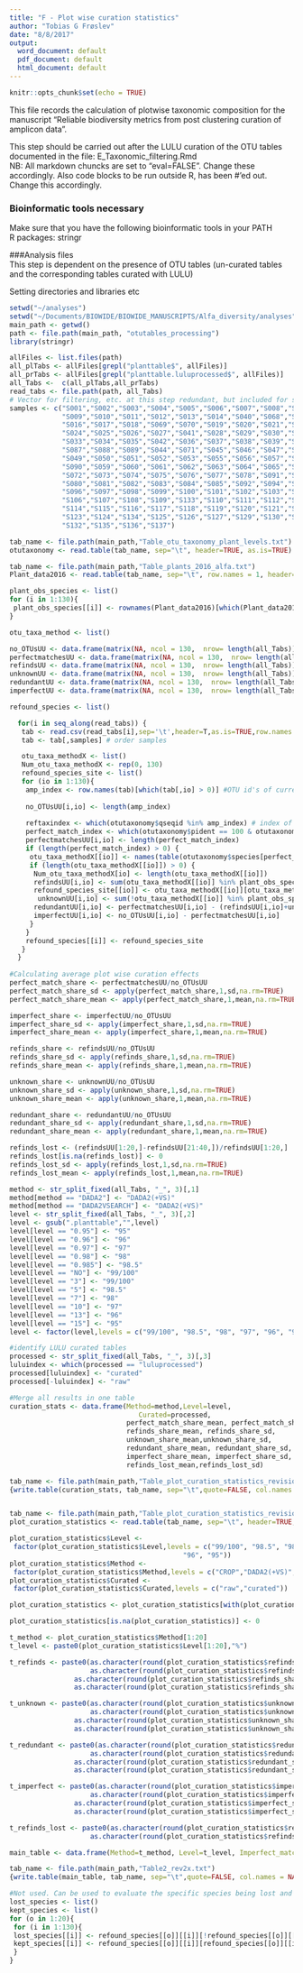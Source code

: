 ```yaml
---
title: "F - Plot wise curation statistics"
author: "Tobias G Frøslev"
date: "8/8/2017"
output:
  word_document: default
  pdf_document: default
  html_document: default
---
```


```r
knitr::opts_chunk$set(echo = TRUE)
```

This file records the calculation of plotwise taxonomic composition for the manuscript "Reliable biodiversity metrics from post clustering curation of amplicon data".  

This step should be carried out after the LULU curation of the OTU tables documented in the file: E_Taxonomic_filtering.Rmd    
NB: All markdown chuncks are set to "eval=FALSE". Change these accordingly. Also code blocks to be run outside R, has been #'ed out. Change this accordingly.

### Bioinformatic tools necessary
Make sure that you have the following bioinformatic tools in your PATH  
R packages: stringr  
  
###Analysis files  
This step is dependent on the presence of OTU tables (un-curated tables and the corresponding tables curated with LULU)  

Setting directories and libraries etc
```r
setwd("~/analyses")
setwd("~/Documents/BIOWIDE/BIOWIDE_MANUSCRIPTS/Alfa_diversity/analyses")
main_path <- getwd()
path <- file.path(main_path, "otutables_processing")
library(stringr)
```


```r
allFiles <- list.files(path)
all_plTabs <- allFiles[grepl("planttable$", allFiles)]
all_prTabs <- allFiles[grepl("planttable.luluprocessed$", allFiles)]
all_Tabs <-  c(all_plTabs,all_prTabs)
read_tabs <- file.path(path, all_Tabs)
# Vector for filtering, etc. at this step redundant, but included for safety
samples <- c("S001","S002","S003","S004","S005","S006","S007","S008","S067",
             "S009","S010","S011","S012","S013","S014","S040","S068","S015",
             "S016","S017","S018","S069","S070","S019","S020","S021","S022",
             "S024","S025","S026","S027","S041","S028","S029","S030","S032",
             "S033","S034","S035","S042","S036","S037","S038","S039","S086",
             "S087","S088","S089","S044","S071","S045","S046","S047","S048",
             "S049","S050","S051","S052","S053","S055","S056","S057","S058",
             "S090","S059","S060","S061","S062","S063","S064","S065","S066",
             "S072","S073","S074","S075","S076","S077","S078","S091","S079",
             "S080","S081","S082","S083","S084","S085","S092","S094","S095",
             "S096","S097","S098","S099","S100","S101","S102","S103","S104",
             "S106","S107","S108","S109","S133","S110","S111","S112","S113",
             "S114","S115","S116","S117","S118","S119","S120","S121","S122",
             "S123","S124","S134","S125","S126","S127","S129","S130","S131",
             "S132","S135","S136","S137")  

tab_name <- file.path(main_path,"Table_otu_taxonomy_plant_levels.txt")
otutaxonomy <- read.table(tab_name, sep="\t", header=TRUE, as.is=TRUE)

tab_name <- file.path(main_path,"Table_plants_2016_alfa.txt") 
Plant_data2016 <- read.table(tab_name, sep="\t", row.names = 1, header=TRUE, as.is=TRUE)

plant_obs_species <- list()
for (i in 1:130){
 plant_obs_species[[i]] <- rownames(Plant_data2016)[which(Plant_data2016[,i] == 1)]
}

otu_taxa_method <- list()

no_OTUsUU <- data.frame(matrix(NA, ncol = 130,  nrow= length(all_Tabs)))
perfectmatchesUU <- data.frame(matrix(NA, ncol = 130,  nrow= length(all_Tabs)))
refindsUU <- data.frame(matrix(NA, ncol = 130,  nrow= length(all_Tabs)))
unknownUU <- data.frame(matrix(NA, ncol = 130,  nrow= length(all_Tabs)))
redundantUU <- data.frame(matrix(NA, ncol = 130,  nrow= length(all_Tabs)))
imperfectUU <- data.frame(matrix(NA, ncol = 130,  nrow= length(all_Tabs)))

refound_species <- list()

  for(i in seq_along(read_tabs)) {
   tab <- read.csv(read_tabs[i],sep='\t',header=T,as.is=TRUE,row.names = 1) #read table
   tab <- tab[,samples] # order samples

   otu_taxa_methodX <- list()
   Num_otu_taxa_methodX <- rep(0, 130)
   refound_species_site <- list()
   for (io in 1:130){
    amp_index <- row.names(tab)[which(tab[,io] > 0)] #OTU id's of current table
    
    no_OTUsUU[i,io] <- length(amp_index)
    
    reftaxindex <- which(otutaxonomy$qseqid %in% amp_index) # index of which OTUs are present in the current table
    perfect_match_index <- which(otutaxonomy$pident == 100 & otutaxonomy$qseqid %in% amp_index) # index of which OTUs are present in the current
    perfectmatchesUU[i,io] <- length(perfect_match_index)
    if (length(perfect_match_index) > 0) {
     otu_taxa_methodX[[io]] <- names(table(otutaxonomy$species[perfect_match_index])) #Which species names have been identified in the current table
     if (length(otu_taxa_methodX[[io]]) > 0) {
      Num_otu_taxa_methodX[io] <- length(otu_taxa_methodX[[io]])
      refindsUU[i,io] <- sum(otu_taxa_methodX[[io]] %in% plant_obs_species[[io]])
      refound_species_site[[io]] <- otu_taxa_methodX[[io]][otu_taxa_methodX[[io]] %in% plant_obs_species[[io]]]
       unknownUU[i,io] <- sum(!otu_taxa_methodX[[io]] %in% plant_obs_species[[io]])
      redundantUU[i,io] <- perfectmatchesUU[i,io] - (refindsUU[i,io]+unknownUU[i,io])
      imperfectUU[i,io] <- no_OTUsUU[i,io] - perfectmatchesUU[i,io]
     }
    }
    refound_species[[i]] <- refound_species_site
   }
  }
  
#Calculating average plot wise curation effects
perfect_match_share <- perfectmatchesUU/no_OTUsUU
perfect_match_share_sd <- apply(perfect_match_share,1,sd,na.rm=TRUE)
perfect_match_share_mean <- apply(perfect_match_share,1,mean,na.rm=TRUE)

imperfect_share <- imperfectUU/no_OTUsUU
imperfect_share_sd <- apply(imperfect_share,1,sd,na.rm=TRUE)
imperfect_share_mean <- apply(imperfect_share,1,mean,na.rm=TRUE)

refinds_share <- refindsUU/no_OTUsUU
refinds_share_sd <- apply(refinds_share,1,sd,na.rm=TRUE)
refinds_share_mean <- apply(refinds_share,1,mean,na.rm=TRUE)

unknown_share <- unknownUU/no_OTUsUU
unknown_share_sd <- apply(unknown_share,1,sd,na.rm=TRUE)
unknown_share_mean <- apply(unknown_share,1,mean,na.rm=TRUE)

redundant_share <- redundantUU/no_OTUsUU
redundant_share_sd <- apply(redundant_share,1,sd,na.rm=TRUE)
redundant_share_mean <- apply(redundant_share,1,mean,na.rm=TRUE)

refinds_lost <- (refindsUU[1:20,]-refindsUU[21:40,])/refindsUU[1:20,]
refinds_lost[is.na(refinds_lost)] <- 0
refinds_lost_sd <- apply(refinds_lost,1,sd,na.rm=TRUE)
refinds_lost_mean <- apply(refinds_lost,1,mean,na.rm=TRUE)

method <- str_split_fixed(all_Tabs, "_", 3)[,1]
method[method == "DADA2"] <- "DADA2(+VS)"
method[method == "DADA2VSEARCH"] <- "DADA2(+VS)"
level <- str_split_fixed(all_Tabs, "_", 3)[,2]
level <- gsub(".planttable","",level)
level[level == "0.95"] <- "95"
level[level == "0.96"] <- "96"
level[level == "0.97"] <- "97"
level[level == "0.98"] <- "98"
level[level == "0.985"] <- "98.5"
level[level == "NO"] <- "99/100"
level[level == "3"] <- "99/100"
level[level == "5"] <- "98.5"
level[level == "7"] <- "98"
level[level == "10"] <- "97"
level[level == "13"] <- "96"
level[level == "15"] <- "95"
level <- factor(level,levels = c("99/100", "98.5", "98", "97", "96", "95"))

#identify LULU curated tables
processed <- str_split_fixed(all_Tabs, "_", 3)[,3]
luluindex <- which(processed == "luluprocessed")
processed[luluindex] <- "curated"
processed[-luluindex] <- "raw"

#Merge all results in one table
curation_stats <- data.frame(Method=method,Level=level,
                                Curated=processed,
                             perfect_match_share_mean, perfect_match_share_sd, 
                             refinds_share_mean, refinds_share_sd,
                             unknown_share_mean,unknown_share_sd,
                             redundant_share_mean, redundant_share_sd,
                             imperfect_share_mean, imperfect_share_sd,
                             refinds_lost_mean,refinds_lost_sd)

tab_name <- file.path(main_path,"Table_plot_curation_statistics_revision3.txt")
{write.table(curation_stats, tab_name, sep="\t",quote=FALSE, col.names = NA)}


tab_name <- file.path(main_path,"Table_plot_curation_statistics_revision3.txt")
plot_curation_statistics <- read.table(tab_name, sep="\t", header=TRUE, as.is=TRUE)

plot_curation_statistics$Level <- 
 factor(plot_curation_statistics$Level,levels = c("99/100", "98.5", "98", "97", 
                                           "96", "95"))
plot_curation_statistics$Method <- 
 factor(plot_curation_statistics$Method,levels = c("CROP","DADA2(+VS)","SWARM","VSEARCH"))
plot_curation_statistics$Curated <- 
 factor(plot_curation_statistics$Curated,levels = c("raw","curated"))

plot_curation_statistics <- plot_curation_statistics[with(plot_curation_statistics, order(Curated,Method,Level)),]

plot_curation_statistics[is.na(plot_curation_statistics)] <- 0

t_method <- plot_curation_statistics$Method[1:20]
t_level <- paste0(plot_curation_statistics$Level[1:20],"%")

t_refinds <- paste0(as.character(round(plot_curation_statistics$refinds_share_mean[1:20],2)), "±", 
                    as.character(round(plot_curation_statistics$refinds_share_sd[1:20],2)) , " / ",
                as.character(round(plot_curation_statistics$refinds_share_mean[21:40],2)), "±",
                as.character(round(plot_curation_statistics$refinds_share_sd[21:40],2)))

t_unknown <- paste0(as.character(round(plot_curation_statistics$unknown_share_mean[1:20],2)), "±", 
                    as.character(round(plot_curation_statistics$unknown_share_sd[1:20],2)) , " / ",
                as.character(round(plot_curation_statistics$unknown_share_mean[21:40],2)), "±",
                as.character(round(plot_curation_statistics$unknown_share_sd[21:40],2)))

t_redundant <- paste0(as.character(round(plot_curation_statistics$redundant_share_mean[1:20],2)), "±", 
                    as.character(round(plot_curation_statistics$redundant_share_sd[1:20],2)) , " / ",
                as.character(round(plot_curation_statistics$redundant_share_mean[21:40],2)), "±",
                as.character(round(plot_curation_statistics$redundant_share_sd[21:40],2)))

t_imperfect <- paste0(as.character(round(plot_curation_statistics$imperfect_share_mean[1:20],2)), "±", 
                    as.character(round(plot_curation_statistics$imperfect_share_sd[1:20],2)) , " / ",
                as.character(round(plot_curation_statistics$imperfect_share_mean[21:40],2)), "±",
                as.character(round(plot_curation_statistics$imperfect_share_sd[21:40],2)))

t_refinds_lost <- paste0(as.character(round(plot_curation_statistics$refinds_lost_mean[1:20],2)), "±", 
                    as.character(round(plot_curation_statistics$refinds_lost_sd[1:20],2)))

main_table <- data.frame(Method=t_method, Level=t_level, Imperfect_matches=t_imperfect, Refinds=t_refinds, Unknown=t_unknown, Redundant=t_redundant, Lost=t_refinds_lost)

tab_name <- file.path(main_path,"Table2_rev2x.txt")
{write.table(main_table, tab_name, sep="\t",quote=FALSE, col.names = NA)}

```

```r
#Not used. Can be used to evaluate the specific species being lost and kept pr site.
lost_species <- list()
kept_species <- list()
for (o in 1:20){
 for (i in 1:130){
 lost_species[[i]] <- refound_species[[o]][[i]][!refound_species[[o]][[i]] %in% refound_species[[o]][[i]]]
 kept_species[[i]] <- refound_species[[o]][[i]][refound_species[[o]][[i]] %in% refound_species[[o]][[i]]]
 }
}
```

